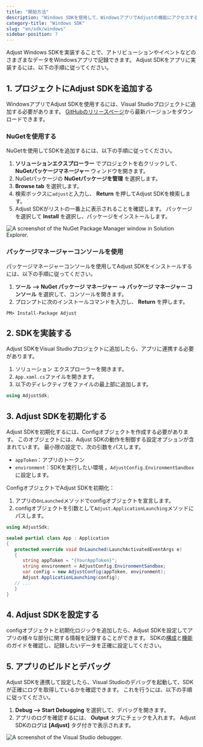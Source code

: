 ```yaml
---
title: "開始方法"
description: "Windows SDKを使用して、WindowsアプリでAdjustの機能にアクセスする"
category-title: "Windows SDK"
slug: "en/sdk/windows"
sidebar-position: 7
---
```

Adjust Windows SDKを実装することで、アトリビューションやイベントなどのさまざまなデータをWindowsアプリで記録できます。 Adjust SDKをアプリに実装するには、以下の手順に従ってください。

1\. プロジェクトにAdjust SDKを追加する
---------------------------

WindowsアプリでAdjust SDKを使用するには、Visual Studioプロジェクトに追加する必要があります。 [GitHubのリリースページ](https://github.com/adjust/windows_sdk/releases/latest)から最新バージョンをダウンロードできます。

### NuGetを使用する

NuGetを使用してSDKを追加するには、以下の手順に従ってください。

1. **ソリューションエクスプローラー** でプロジェクトを右クリックして、 **NuGetパッケージマネージャー** ウィンドウを開きます。
2. NuGetパッケージの **NuGetパッケージを管理** を選択します。
3. **Browse tab** を選択します。
4. 検索ボックスに`adjust`と入力し、 **Return** を押してAdjust SDKを検索します。
5. Adjust SDKがリストの一番上に表示されることを確認します。 パッケージを選択して **Install** を選択し、パッケージをインストールします。

![A screenshot of the NuGet Package Manager window in Solution Explorer.](https://images.ctfassets.net/5s247im0esyq/WoSgxyiYvWtniwATXAkRG/72d59e5ede930c5bcb3c481231dd49d1/NuGet-windows-sdk.png)

### パッケージマネージャーコンソールを使用

パッケージマネージャーコンソールを使用してAdjust SDKをインストールするには、以下の手順に従ってください。

1. **ツール \-\-> NuGet パッケージ マネージャー \-\-> パッケージ マネージャー コンソール** を選択して、コンソールを開きます。
2. プロンプトに次のインストールコマンドを入力し、 **Return** を押します。

```console
PM> Install-Package Adjust
```

2\. SDKを実装する
-------------

Adjust SDKをVisual Studioプロジェクトに追加したら、アプリに連携する必要があります。

1. ソリューション エクスプローラーを開きます。
2. `App.xaml.cs`ファイルを開きます。
3. 以下のディレクティブをファイルの最上部に追加します。

```cs
using AdjustSdk;
```

3\. Adjust SDKを初期化する
---------------------

Adjust SDKを初期化するには、Configオブジェクトを作成する必要があります。 このオブジェクトには、Adjust SDKの動作を制御する設定オプションが含まれています。 最小限の設定で、次の引数をパスします。

* `appToken`：アプリのトークン
* `environment`：SDKを実行したい環境 。`AdjustConfig.EnvironmentSandbox`に設定します。

ConfigオブジェクトでAdjust SDKを初期化：

1. アプリの`OnLaunched`メソッドでconfigオブジェクトを宣言します。
2. configオブジェクトを引数として`Adjust.ApplicationLaunching`メソッドにパスします。

```cs
using AdjustSdk;

sealed partial class App : Application
{
   protected override void OnLaunched(LaunchActivatedEventArgs e)
   {
      string appToken = "{YourAppToken}";
      string environment = AdjustConfig.EnvironmentSandbox;
      var config = new AdjustConfig(appToken, environment);
      Adjust.ApplicationLaunching(config);
   // ...
   }
}
```

4\. Adjust SDKを設定する
--------------------

configオブジェクトと初期化ロジックを追加したら、Adjust SDKを設定してアプリの様々な部分に関する情報を記録することができます。 SDKの[構成](/en/sdk/windows/configuration)と[機能](/en/sdk/windows/features)のガイドを確認し、記録したいデータを正確に設定してください。

5\. アプリのビルドとデバッグ
-----------------

Adjust SDKを連携して設定したら、Visual Studioのデバッグを起動して、SDKが正確にログを取得しているかを確認できます。 これを行うには、以下の手順に従ってください。

1. **Debug \-\-> Start Debugging** を選択して、デバッグを開きます。
2. アプリのログを確認するには、 **Output** タブにチェックを入れます。 Adjust SDKのログは **\[Adjust\]** タグ付きで表示されます。

![A screenshot of the Visual Studio debugger.](https://images.ctfassets.net/5s247im0esyq/2bwuTMNnQ5B6QTa1J4e0s1/3031edd8993fe6de0cd07136f98e17f2/Debug-Windows-SDK.png)

